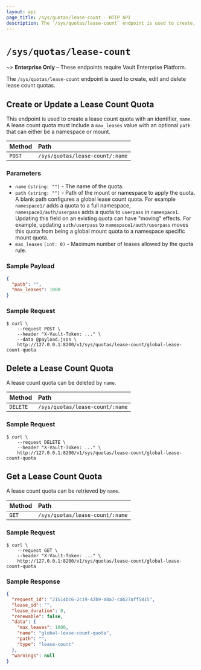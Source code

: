 ```yaml
---
layout: api
page_title: /sys/quotas/lease-count - HTTP API
description: The `/sys/quotas/lease-count` endpoint is used to create, edit and delete lease count quotas.
---
```


# `/sys/quotas/lease-count`

~> **Enterprise Only** – These endpoints require Vault Enterprise Platform.

The `/sys/quotas/lease-count` endpoint is used to create, edit and delete lease count quotas.

## Create or Update a Lease Count Quota

This endpoint is used to create a lease count quota with an identifier, `name`.
A lease count quota must include a `max_leases` value with an optional `path`
that can either be a namespace or mount.

| Method | Path                            |
| :----- | :------------------------------ |
| `POST` | `/sys/quotas/lease-count/:name` |

### Parameters

- `name` `(string: "")` - The name of the quota.
- `path` `(string: "")` - Path of the mount or namespace to apply the quota.
  A blank path configures a global lease count quota. For example `namespace1/`
  adds a quota to a full namespace, `namespace1/auth/userpass` adds a quota to
  `userpass` in `namespace1`. Updating this field on an existing quota can have
  "moving" effects. For example, updating `auth/userpass` to
  `namespace1/auth/userpass` moves this quota from being a global mount quota to a
  namespace specific mount quota.
- `max_leases` `(int: 0)` - Maximum number of leases allowed by the quota rule.

### Sample Payload

```json
{
  "path": "",
  "max_leases": 1000
}
```

### Sample Request

```shell-session
$ curl \
    --request POST \
    --header "X-Vault-Token: ..." \
    --data @payload.json \
    http://127.0.0.1:8200/v1/sys/quotas/lease-count/global-lease-count-quota
```

## Delete a Lease Count Quota

A lease count quota can be deleted by `name`.

| Method   | Path                            |
| :------- | :------------------------------ |
| `DELETE` | `/sys/quotas/lease-count/:name` |

### Sample Request

```shell-session
$ curl \
    --request DELETE \
    --header "X-Vault-Token: ..." \
    http://127.0.0.1:8200/v1/sys/quotas/lease-count/global-lease-count-quota
```

## Get a Lease Count Quota

A lease count quota can be retrieved by `name`.

| Method | Path                            |
| :----- | :------------------------------ |
| `GET`  | `/sys/quotas/lease-count/:name` |

### Sample Request

```shell-session
$ curl \
    --request GET \
    --header "X-Vault-Token: ..." \
    http://127.0.0.1:8200/v1/sys/quotas/lease-count/global-lease-count-quota
```

### Sample Response

```json
{
  "request_id": "21514bc6-2c19-42b9-a8a7-cab27aff5815",
  "lease_id": "",
  "lease_duration": 0,
  "renewable": false,
  "data": {
    "max_leases": 1000,
    "name": "global-lease-count-quota",
    "path": "",
    "type": "lease-count"
  },
  "warnings": null
}
```

